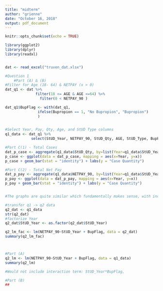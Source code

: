 ```yaml
---
title: "midterm"
author: "grienne"
date: "October 16, 2018"
output: pdf_document
---
```


```r
knitr::opts_chunk$set(echo = TRUE)
```

```r

library(ggplot2)
library(dplyr)
library(readxl)


dat <- read_excel("truven_dat.xlsx")

```

```r

#Question 1
    #Part (A) & (B)
#Filter for Age (18- 64) & NETPAY (x > 0)
dat_q1 <- dat %>%
              filter(18 <= AGE & AGE <=64) %>%
                filter(0 < NETPAY_90 )

dat_q1$BupFlag <- with(dat_q1,
               ifelse(Bupropion == 1, "No Bupropion", "Bupropion")
               )
                  

#Select Year, Pay, Qty, Age, and StUD Type columns                                  
q1_data <- dat_q1 %>%
            select(StUD_Year, NETPAY_90, StUD_Qty, AGE, StUD_Type, BupFlag)

#Part C(1) - Total Cases
dat_p_case <- aggregate(q1_data$StUD_Qty, by=list(Year=q1_data$StUD_Year), FUN=sum)
p_case <- ggplot(data = dat_p_case, mapping = aes(x=Year, y=x))
p_case + geom_bar(stat = "identity") + labs(y = "Case Quantity")

#Part C(2) - Total Net Pay
dat_p_pay <- aggregate(q1_data$NETPAY_90, by=list(Year=q1_data$StUD_Year), FUN=sum)
p_pay <- ggplot(data = dat_p_pay, mapping = aes(x=Year, y=x))
p_pay + geom_bar(stat = "identity") + labs(y = "Case Quantity")


#The graphs are quite similar which fundamentally makes sense, with increased number of cases we expect a reasonable increase in net pay and this approximately matches over the two graphs. 

```


```r



#transfer q1 -> q2 data
q2_dat <- q1_data
str(q2_dat)
#factorize Year
q2_dat$StUD_Year <- as.factor(q2_dat$StUD_Year)

q2_lm_fac <- lm(NETPAY_90~StUD_Year + BupFlag, data = q2_dat)
summary(q2_lm_fac)



#Part (A)
q2_lm <- lm(NETPAY_90~StUD_Year + BupFlag, data = q1_data)
summary(q2_lm)

#Would not include interaction term: StUD_Year*BupFlag,

#Part (B)
##

```